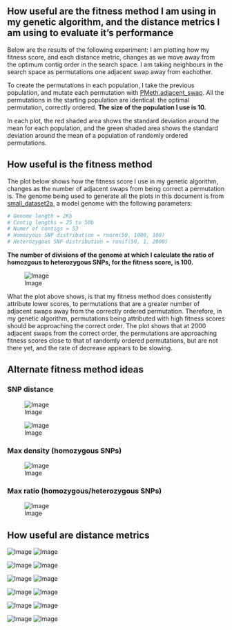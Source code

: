 How useful are the fitness method I am using in my genetic algorithm, and the distance metrics I am using to evaluate it's performance
--------

Below are the results of the following experiment: I am plotting how my fitness score, and each distance metric, changes as we move away from the optimum contig order in the search space. I am taking neighbours in the search space as permutations one adjacent swap away from eachother.

To create the permutations in each population, I take the previous population, and mutate each permutation with [PMeth.adjacent_swap](https://github.com/edwardchalstrey1/pmeth). All the permutations in the starting population are identical: the optimal permutation, correctly ordered. **The size of the population I use is 10.**

In each plot, the red shaded area shows the standard deviation around the mean for each population, and the green shaded area shows the standard deviation around the mean of a population of randomly ordered permutations.

How useful is the fitness method
--------

The plot below shows how the fitness score I use in my genetic algorithm, changes as the number of adjacent swaps from being correct a permutation is. The genome being used to generate all the plots in this document is from [small_dataset2a](https://github.com/edwardchalstrey1/fragmented_genome_with_snps/tree/master/arabidopsis_datasets/small_dataset2a), a model genome with the following parameters:



```r
# Genome length = 2Kb
# Contig lengths = 25 to 50b
# Numer of contigs = 53
# Homozyous SNP distribution = rnorm(50, 1000, 100)
# Heterozygous SNP distribution = runif(50, 1, 2000) 
```

**The number of divisions of the genome at which I calculate the ratio of homozgous to heterozygous SNPs, for the fitness score, is 100.**

![Image](https://github.com/edwardchalstrey1/fragmented_genome_with_snps/blob/master/arabidopsis_datasets/small_dataset2a/adjacent_swaps_Fitness_2000pop_10size_0.1Kdiv_swap1.png?raw=true)

What the plot above shows, is that my fitness method does consistently attribute lower scores, to permutations that are a greater number of adjacent swaps away from the correctly ordered permutation. Therefore, in my genetic algorithm, permutations being attributed with high fitness scores should be approaching the correct order. The plot shows that at 2000 adjacent swaps from the correct order, the permutations are approaching fitness scores close to that of randomly ordered permutations, but are not there yet, and the rate of decrease appears to be slowing.

Alternate fitness method ideas
----------------

### SNP distance

![Image](https://github.com/edwardchalstrey1/fragmented_genome_with_snps/blob/thirdfitness/arabidopsis_datasets/small_dataset2b/adjacent_swaps_Fitness_2000pop_10size_swap1_snp_distance.png?raw=true)

![Image](https://github.com/edwardchalstrey1/fragmented_genome_with_snps/blob/thirdfitness/arabidopsis_datasets/small_dataset2b/adjacent_swaps_Fitness_10000pop_10size_swap1_snp_distance.png?raw=true)

### Max density (homozygous SNPs)

![Image](https://github.com/edwardchalstrey1/fragmented_genome_with_snps/blob/thirdfitness/arabidopsis_datasets/small_dataset2b/adjacent_swaps_Fitness_2000pop_10size_swap1_max_density.png?raw=true)

### Max ratio (homozygous/heterozygous SNPs)

![Image](?raw=true)

How useful are distance metrics
--------

![Image](https://github.com/edwardchalstrey1/fragmented_genome_with_snps/blob/master/arabidopsis_datasets/small_dataset2a/adjacent_swaps_DeviationDistance_2000pop_10size_0.1Kdiv_swap1.png?raw=true)
![Image](https://github.com/edwardchalstrey1/fragmented_genome_with_snps/blob/master/arabidopsis_datasets/small_dataset2a/adjacent_swaps_DeviationDistance_10000pop_10size_0.1Kdiv_swap1.png?raw=true)

![Image](https://github.com/edwardchalstrey1/fragmented_genome_with_snps/blob/master/arabidopsis_datasets/small_dataset2a/adjacent_swaps_SquareDeviationDistance_2000pop_10size_0.1Kdiv_swap1.png?raw=true)
![Image](https://github.com/edwardchalstrey1/fragmented_genome_with_snps/blob/master/arabidopsis_datasets/small_dataset2a/adjacent_swaps_SquareDeviationDistance_10000pop_10size_0.1Kdiv_swap1.png?raw=true)

![Image](https://github.com/edwardchalstrey1/fragmented_genome_with_snps/blob/master/arabidopsis_datasets/small_dataset2a/adjacent_swaps_HammingDistance_2000pop_10size_0.1Kdiv_swap1.png?raw=true)
![Image](https://github.com/edwardchalstrey1/fragmented_genome_with_snps/blob/master/arabidopsis_datasets/small_dataset2a/adjacent_swaps_HammingDistance_10000pop_10size_0.1Kdiv_swap1.png?raw=true)

![Image](https://github.com/edwardchalstrey1/fragmented_genome_with_snps/blob/master/arabidopsis_datasets/small_dataset2a/adjacent_swaps_RDistance_2000pop_10size_0.1Kdiv_swap1.png?raw=true)
![Image](https://github.com/edwardchalstrey1/fragmented_genome_with_snps/blob/master/arabidopsis_datasets/small_dataset2a/adjacent_swaps_RDistance_10000pop_10size_0.1Kdiv_swap1.png?raw=true)

![Image](https://github.com/edwardchalstrey1/fragmented_genome_with_snps/blob/master/arabidopsis_datasets/small_dataset2a/adjacent_swaps_LongestCommonSubsequence_2000pop_10size_0.1Kdiv_swap1.png?raw=true)
![Image](https://github.com/edwardchalstrey1/fragmented_genome_with_snps/blob/master/arabidopsis_datasets/small_dataset2a/adjacent_swaps_LongestCommonSubsequence_10000pop_10size_0.1Kdiv_swap1.png?raw=true)

![Image](https://github.com/edwardchalstrey1/fragmented_genome_with_snps/blob/master/arabidopsis_datasets/small_dataset2a/adjacent_swaps_KendallsTau_2000pop_10size_0.1Kdiv_swap1.png?raw=true)
![Image](https://github.com/edwardchalstrey1/fragmented_genome_with_snps/blob/master/arabidopsis_datasets/small_dataset2a/adjacent_swaps_KendallsTau_10000pop_10size_0.1Kdiv_swap1.png?raw=true)
